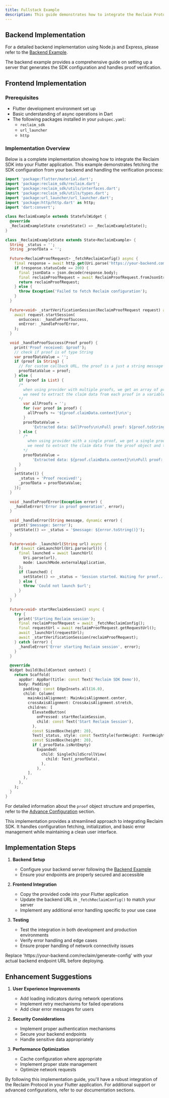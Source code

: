 ```yaml
---
title: Fullstack Example
description: This guide demonstrates how to integrate the Reclaim Protocol Flutter SDK into a fullstack application. We'll focus on the frontend implementation and how it interacts with a backend.
---
```


## Backend Implementation

For a detailed backend implementation using Node.js and Express, please refer to the [Backend Example](/backend/backend-example).

<Callout type="info">
  The backend example provides a comprehensive guide on setting up a server that generates the SDK configuration and handles proof verification.
</Callout>

## Frontend Implementation

### Prerequisites
- Flutter development environment set up
- Basic understanding of async operations in Dart
- The following packages installed in your `pubspec.yaml`:
  - `reclaim_sdk`
  - `url_launcher`
  - `http`

### Implementation Overview
Below is a complete implementation showing how to integrate the Reclaim SDK into your Flutter application. This example demonstrates fetching the SDK configuration from your backend and handling the verification process:

```dart
import 'package:flutter/material.dart';
import 'package:reclaim_sdk/reclaim.dart';
import 'package:reclaim_sdk/utils/interfaces.dart';
import 'package:reclaim_sdk/utils/types.dart';
import 'package:url_launcher/url_launcher.dart';
import 'package:http/http.dart' as http;
import 'dart:convert';
 
class ReclaimExample extends StatefulWidget {
  @override
  _ReclaimExampleState createState() => _ReclaimExampleState();
}
 
class _ReclaimExampleState extends State<ReclaimExample> {
  String _status = '';
  String _proofData = '';
 
  Future<ReclaimProofRequest> _fetchReclaimConfig() async {
    final response = await http.get(Uri.parse('https://your-backend.com/reclaim/generate-config'));
    if (response.statusCode == 200) {
      final jsonData = json.decode(response.body);
      final reclaimProofRequest = await ReclaimProofRequest.fromJsonString(jsonData['reclaimProofRequestConfig']);
      return reclaimProofRequest;
    } else {
      throw Exception('Failed to fetch Reclaim configuration');
    }
  }     
 
  Future<void> _startVerificationSession(ReclaimProofRequest request) async {
    await request.startSession(
      onSuccess: _handleProofSuccess,
      onError: _handleProofError,
    );
  }
 
  void _handleProofSuccess(Proof proof) {
    print('Proof received: $proof');
    // check if proof is of type String
    var proofDataValue = '';
    if (proof is String) {
      // For custom callback URL, the proof is a just a string message suggesting the proof is successfully sent and the user should check their backend for the proof
      proofDataValue = proof;
    } else {
      if (proof is List) {
      /* 
        when using provider with multiple proofs, we get an array of proofs
        we need to extract the claim data from each proof in a variable and then add it to the proofDataValue
      */
        var allProofs = '';
        for (var proof in proof) {
          allProofs += '${proof.claimData.context}\n\n';
        }
        proofDataValue =
            'Extracted data: $allProofs\n\nFull proof: ${proof.toString()}';
      } else {
        /* 
          when using provider with a single proof, we get a single proof object
          we need to extract the claim data from the proof object and then add it to the proofDataValue
        */
        proofDataValue =
            'Extracted data: ${proof.claimData.context}\n\nFull proof: ${proof.toString()}';
      }
    }
    setState(() {
      _status = 'Proof received!';
      _proofData = proofDataValue;
    });
  }
 
  void _handleProofError(Exception error) {
    _handleError('Error in proof generation', error);
  }
 
  void _handleError(String message, dynamic error) {
    print('$message: $error');
    setState(() => _status = '$message: ${error.toString()}');
  }
 
  Future<void> _launchUrl(String url) async {
    if (await canLaunchUrl(Uri.parse(url))) {
      final launched = await launchUrl(
        Uri.parse(url),
        mode: LaunchMode.externalApplication,
      );
      if (launched) {
        setState(() => _status = 'Session started. Waiting for proof...');
      } else {
        throw 'Could not launch $url';
      }
    }
  }
 
  Future<void> startReclaimSession() async {
    try {
      print('Starting Reclaim session');
      final reclaimProofRequest = await _fetchReclaimConfig();
      final requestUrl = await reclaimProofRequest.getRequestUrl();
      await _launchUrl(requestUrl);
      await _startVerificationSession(reclaimProofRequest);
    } catch (error) {
      _handleError('Error starting Reclaim session', error);
    }
  }
 
  @override
  Widget build(BuildContext context) {
    return Scaffold(
      appBar: AppBar(title: const Text('Reclaim SDK Demo')),
      body: Padding(
        padding: const EdgeInsets.all(16.0),
        child: Column(
          mainAxisAlignment: MainAxisAlignment.center,
          crossAxisAlignment: CrossAxisAlignment.stretch,
          children: [
            ElevatedButton(
              onPressed: startReclaimSession,
              child: const Text('Start Reclaim Session'),
            ),
            const SizedBox(height: 20),
            Text(_status, style: const TextStyle(fontWeight: FontWeight.bold)),
            const SizedBox(height: 20),
            if (_proofData.isNotEmpty)
              Expanded(
                child: SingleChildScrollView(
                  child: Text(_proofData),
                ),
              ),
          ],
        ),
      ),
    );
  }
}
```

For detailed information about the `proof` object structure and properties, refer to the [Advance Configuration](../advance-configurations/advance-options#understanding-the-proof-structure) section.

<Callout type="tip">
  This implementation provides a streamlined approach to integrating Reclaim SDK. It handles configuration fetching, initialization, and basic error management while maintaining a clean user interface.
</Callout>

## Implementation Steps

1. **Backend Setup**
   - Configure your backend server following the [Backend Example](/backend/backend-example)
   - Ensure your endpoints are properly secured and accessible

2. **Frontend Integration**
   - Copy the provided code into your Flutter application
   - Update the backend URL in `_fetchReclaimConfig()` to match your server
   - Implement any additional error handling specific to your use case

3. **Testing**
   - Test the integration in both development and production environments
   - Verify error handling and edge cases
   - Ensure proper handling of network connectivity issues

<Callout type="info">
  Replace 'https://your-backend.com/reclaim/generate-config' with your actual backend endpoint URL before deploying.
</Callout>

## Enhancement Suggestions

1. **User Experience Improvements**
   - Add loading indicators during network operations
   - Implement retry mechanisms for failed operations
   - Add clear error messages for users

2. **Security Considerations**
   - Implement proper authentication mechanisms
   - Secure your backend endpoints
   - Handle sensitive data appropriately

3. **Performance Optimization**
   - Cache configuration where appropriate
   - Implement proper state management
   - Optimize network requests

By following this implementation guide, you'll have a robust integration of the Reclaim Protocol in your Flutter application. For additional support or advanced configurations, refer to our documentation sections.
